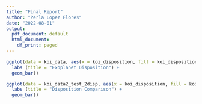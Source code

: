 ```yaml
---
title: "Final Report"
author: "Perla Lopez Flores"
date: "2022-08-01"
output:
  pdf_document: default
  html_document:
    df_print: paged
---
```


```r
ggplot(data = koi_data, aes(x = koi_disposition, fill = koi_disposition)) +
  labs (title = "Exoplanet Disposition") +
  geom_bar()
```
```r
ggplot(data = koi_data2_test_2disp, aes(x = koi_disposition, fill = koi_disposition == pred_disp)) +
  labs (title = "Disposition Comparison") +
  geom_bar()
```

